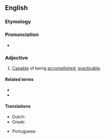 ==English==

===Etymology===
{{suffix|en|accomplish|able}}

===Pronunciation===
* {{a|US}} {{IPA|/ə.ˈkɒm.plɪʃ.ə.bəl/|lang=en}}

===Adjective===
{{en-adj}}

# [[capable|Capable]] of being [[accomplished]]; [[practicable]].

====Related terms====
* {{l|en|accomplish}}
* {{l|en|accomplished}}

====Translations====
{{trans-top|capable of being accomplished}}
* Dutch: {{t+|nl|haalbaar}}
* Greek: {{t+|el|εφικτός}}
{{trans-mid}}
* Portuguese: {{t+|pt|realizável}}
{{trans-bottom}}